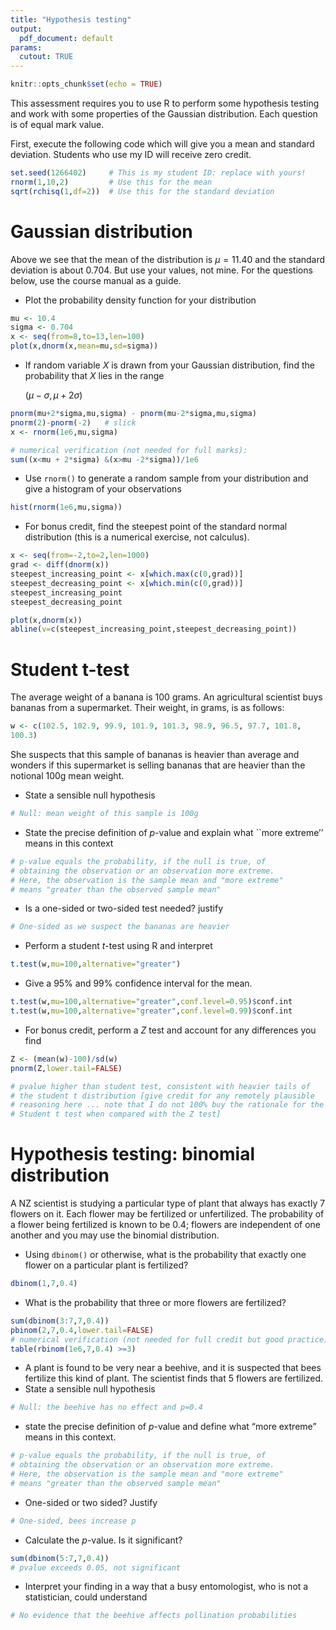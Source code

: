 ```yaml
---
title: "Hypothesis testing"
output:
  pdf_document: default
params:
  cutout: TRUE
---
```


```r
knitr::opts_chunk$set(echo = TRUE)
```

This assessment requires you to use R to perform some hypothesis
testing and work with some properties of the Gaussian distribution.
Each question is of equal mark value.

First, execute the following code which will give you a mean and
standard deviation.  Students who use my ID will receive zero credit.

```r
set.seed(1266402)     # This is my student ID: replace with yours!
rnorm(1,10,2)         # Use this for the mean
sqrt(rchisq(1,df=2))  # Use this for the standard deviation
```

# Gaussian distribution

Above we see that the mean of the distribution is $\mu=11.40$ and the
standard deviation is about 0.704.  But use your values, not mine.
For the questions below, use the course manual as a guide.

* Plot the probability density function for your distribution

```r
mu <- 10.4
sigma <- 0.704
x <- seq(from=8,to=13,len=100)
plot(x,dnorm(x,mean=mu,sd=sigma))
```

* If random variable $X$ is drawn from your Gaussian distribution,
  find the probability that $X$ lies in the range


  $(\mu-\sigma,\mu+2\sigma)$

```r
pnorm(mu+2*sigma,mu,sigma) - pnorm(mu-2*sigma,mu,sigma)
pnorm(2)-pnorm(-2)   # slick
x <- rnorm(1e6,mu,sigma)

# numerical verification (not needed for full marks):
sum((x<mu + 2*sigma) &(x>mu -2*sigma))/1e6 
```

* Use `rnorm()` to generate a random sample from your distribution
  and give  a histogram  of your observations

```r
hist(rnorm(1e6,mu,sigma))
```

* For bonus credit, find the steepest point of the standard normal
  distribution (this is a numerical exercise, not calculus).

```r
x <- seq(from=-2,to=2,len=1000)
grad <- diff(dnorm(x))
steepest_increasing_point <- x[which.max(c(0,grad))]
steepest_decreasing_point <- x[which.min(c(0,grad))]
steepest_increasing_point
steepest_decreasing_point

plot(x,dnorm(x))
abline(v=c(steepest_increasing_point,steepest_decreasing_point))
```

#  Student t-test

The average weight of a banana is 100 grams.  An agricultural
scientist buys bananas from a supermarket.  Their weight, in grams, is
as follows:
  
```r
w <- c(102.5, 102.9, 99.9, 101.9, 101.3, 98.9, 96.5, 97.7, 101.8, 
100.3)
```

She suspects that this sample of bananas is heavier than average and
wonders if this supermarket is selling bananas that are heavier than
the notional 100g mean weight.

 *  State a sensible null hypothesis

```r
# Null: mean weight of this sample is 100g
```

 *  State the precise definition of $p$-value and explain what
    ``more extreme'' means in this context

```r
# p-value equals the probability, if the null is true, of
# obtaining the observation or an observation more extreme.
# Here, the observation is the sample mean and "more extreme"
# means "greater than the observed sample mean"
```

 *  Is a one-sided or two-sided test needed? justify

```r
# One-sided as we suspect the bananas are heavier
```

 *  Perform a student $t$-test using R and interpret

```r
t.test(w,mu=100,alternative="greater")
```

 *  Give a 95\% and 99\% confidence interval for the mean.

```r
t.test(w,mu=100,alternative="greater",conf.level=0.95)$conf.int
t.test(w,mu=100,alternative="greater",conf.level=0.99)$conf.int
```

 *  For bonus credit, perform a $Z$ test and account for any differences you find

```r
Z <- (mean(w)-100)/sd(w)
pnorm(Z,lower.tail=FALSE)

# pvalue higher than student test, consistent with heavier tails of
# the student t distribution [give credit for any remotely plausible
# reasoning here ... note that I do not 100% buy the rationale for the
# Student t test when compared with the Z test]
```


# Hypothesis testing: binomial distribution

A NZ scientist is studying a particular type of plant that
always has exactly 7 flowers on it.  Each flower may be
fertilized or unfertilized.  The probability of a flower being
fertilized is known to be $0.4$; flowers are independent of one
another and you may use the binomial distribution.

  * Using `dbinom()` or otherwise, what is the probability
    that exactly one flower on a particular plant is fertilized?

```r
dbinom(1,7,0.4)
```

  * What is the probability that three or more flowers are fertilized?

```r
sum(dbinom(3:7,7,0.4))
pbinom(2,7,0.4,lower.tail=FALSE)
# numerical verification (not needed for full credit but good practice):
table(rbinom(1e6,7,0.4) >=3)
```

  * A plant is found to be very near a beehive, and it is
    suspected that bees fertilize this kind of plant.  The scientist
    finds that $5$ flowers are fertilized.
  * State a sensible null hypothesis

```r
# Null: the beehive has no effect and p=0.4
```

  * state the precise definition of $p$-value and define what "more extreme" means in this context.

```r
# p-value equals the probability, if the null is true, of
# obtaining the observation or an observation more extreme.
# Here, the observation is the sample mean and "more extreme"
# means "greater than the observed sample mean"
```

  * One-sided or two sided?  Justify

```r

# One-sided, bees increase p
```

  * Calculate the $p$-value.  Is it significant? 

```r
sum(dbinom(5:7,7,0.4))
# pvalue exceeds 0.05, not significant
```


  * Interpret your finding in a way that a busy entomologist, who is not a statistician, could understand

```r
# No evidence that the beehive affects pollination probabilities
```


